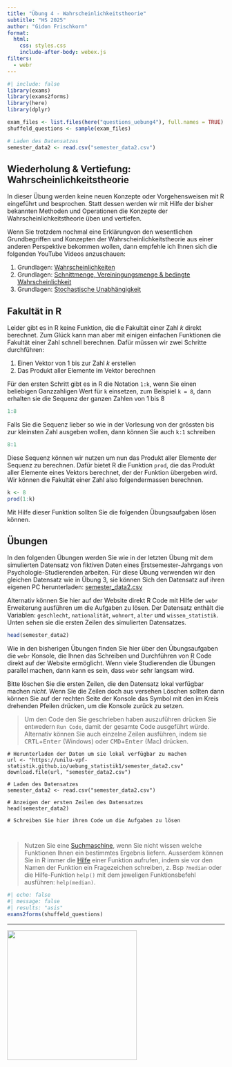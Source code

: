 ```yaml
---
title: "Übung 4 - Wahrscheinlichkeitstheorie"
subtitle: "HS 2025"
author: "Gidon Frischkorn"
format:
  html:
    css: styles.css
    include-after-body: webex.js
filters:
  - webr
---
```


```r
#| include: false
library(exams)
library(exams2forms)
library(here)
library(dplyr)

exam_files <- list.files(here("questions_uebung4"), full.names = TRUE)
shuffeld_questions <- sample(exam_files)

# Laden des Datensatzes
semester_data2 <- read.csv("semester_data2.csv")
```

## Wiederholung & Vertiefung: Wahrscheinlichkeitstheorie

In dieser Übung werden keine neuen Konzepte oder Vorgehensweisen mit R eingeführt und besprochen. Statt dessen werden wir mit Hilfe der bisher bekannten Methoden und Operationen die Konzepte der Wahrscheinlichkeitstheorie üben und vertiefen.

Wenn Sie trotzdem nochmal eine Erklärungvon den wesentlichen Grundbegriffen und Konzepten der Wahrscheinlichkeitstheorie aus einer anderen Perspektive bekommen wollen, dann empfehle ich Ihnen sich die folgenden YouTube Videos anzuschauen:

1.  Grundlagen: [Wahrscheinlichkeiten](https://www.youtube.com/watch?v=YTWM4aOqVwM&list=PLkxhZdQfAXW2yorCKHwgx4U62iLOCF_oK)
2.  Grundlagen: [Schnittmenge, Vereiningungsmenge & bedingte Wahrscheinlichkeit](https://www.youtube.com/watch?v=bLwF2fI8Guc&list=PLkxhZdQfAXW2yorCKHwgx4U62iLOCF_oK&index=2)
3.  Grundlagen: [Stochastische Unabhängigkeit](https://www.youtube.com/watch?v=aVqmWW3xmdU&list=PLkxhZdQfAXW2yorCKHwgx4U62iLOCF_oK&index=3)

## Fakultät in R

Leider gibt es in R keine Funktion, die die Fakultät einer Zahl $k$ direkt berechnet. Zum Glück kann man aber mit einigen einfachen Funktionen die Fakultät einer Zahl schnell berechnen. Dafür müssen wir zwei Schritte durchführen:

1. Einen Vektor von 1 bis zur Zahl $k$ erstellen
2. Das Produkt aller Elemente im Vektor berechnen

Für den ersten Schritt gibt es in R die Notation `1:k`, wenn Sie einen beliebigen Ganzzahligen Wert für `k` einsetzen, zum Beispiel `k = 8`, dann erhalten sie die Sequenz der ganzen Zahlen von 1 bis 8

```r
1:8
```

Falls Sie die Sequenz lieber so wie in der Vorlesung von der grössten bis zur kleinsten Zahl ausgeben wollen, dann können Sie auch `k:1` schreiben

```r
8:1
```

Diese Sequenz können wir nutzen um nun das Produkt aller Elemente der Sequenz zu berechnen. Dafür bietet R die Funktion `prod`, die das Produkt aller Elemente eines Vektors berechnet, der der Funktion übergeben wird. Wir können die Fakultät einer Zahl also folgendermassen berechnen.

```r
k <- 8
prod(1:k)
```

Mit Hilfe dieser Funktion sollten Sie die folgenden Übungsaufgaben lösen können.

## Übungen

In den folgenden Übungen werden Sie wie in der letzten Übung mit dem simulierten Datensatz von fiktiven Daten eines Erstsemester-Jahrgangs von Psychologie-Studierenden arbeiten. Für diese Übung verwenden wir den gleichen Datensatz wie in Übung 3, sie können Sich den Datensatz auf ihren eigenen PC herunterladen: [semester_data2.csv](semester_data2.csv)

Alternativ können Sie hier auf der Website direkt R Code mit Hilfe der `webr` Erweiterung ausführen um die Aufgaben zu lösen. Der Datensatz enthält die Variablen: `geschlecht`, `nationalität`, `wohnort`, `alter` und `wissen_statistik`. Unten sehen sie die ersten Zeilen des simulierten Datensatzes.

```r
head(semester_data2)
```

Wie in den bisherigen Übungen finden Sie hier über den Übungsaufgaben die `webr` Konsole, die Ihnen das Schreiben und Durchführen von R Code direkt auf der Website ermöglicht. Wenn viele Studierenden die Übungen parallel machen, dann kann es sein, dass `webr` sehr langsam wird.

Bitte löschen Sie die ersten Zeilen, die den Datensatz lokal verfügbar machen *nicht*. Wenn Sie die Zeilen doch aus versehen Löschen sollten dann können Sie auf der rechten Seite der Konsole das Symbol mit den im Kreis drehenden Pfeilen drücken, um die Konsole zurück zu setzen.

> Um den Code den Sie geschrieben haben auszuführen drücken Sie entwedern `Run Code`, damit der gesamte Code ausgeführt würde. Alternativ können Sie auch einzelne Zeilen ausführen, indem sie <kbd>CRTL</kbd>+<kbd>Enter</kbd> (Windows) oder <kbd>CMD</kbd>+<kbd>Enter</kbd> (Mac) drücken.

```webr-r
# Herunterladen der Daten um sie lokal verfügbar zu machen
url <- "https://unilu-vpf-statistik.github.io/uebung_statistik1/semester_data2.csv"
download.file(url, "semester_data2.csv")

# Laden des Datensatzes
semester_data2 <- read.csv("semester_data2.csv")

# Anzeigen der ersten Zeilen des Datensatzes
head(semester_data2)

# Schreiben Sie hier ihren Code um die Aufgaben zu lösen



```

> Nutzen Sie eine [Suchmaschine](https://unilu-vpf-statistik.github.io/uebung_statistik1/about.html#suchmaschinen), wenn Sie nicht wissen welche Funktionen Ihnen ein bestimmtes Ergebnis liefern. Ausserdem können Sie in R immer die [Hilfe](https://www.r-project.org/help.html) einer Funktion aufrufen, indem sie vor den Namen der Funktion ein Fragezeichen schreiben, z. Bsp `?median` oder die Hilfe-Funktion `help()` mit dem jeweligen Funktionsbefehl ausführen: `help(median)`.

```r
#| echo: false
#| message: false
#| results: "asis"
exams2forms(shuffeld_questions)
```

------------------------------------------------------------------------

[![](images/Logo_UniLu.png){fig-align="center" width="300"}](https://www.unilu.ch/fakultaeten/vpf/uebersicht/)

